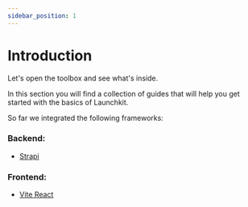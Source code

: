 ```yaml
---
sidebar_position: 1
---
```


# Introduction

Let's open the toolbox and see what's inside.

In this section you will find a collection of guides that will help you get started with the basics of Launchkit.

So far we integrated the following frameworks:

### Backend:

- [Strapi](/docs/guides/react/intro)

### Frontend:

- [Vite React](/docs/guides/react/intro)
